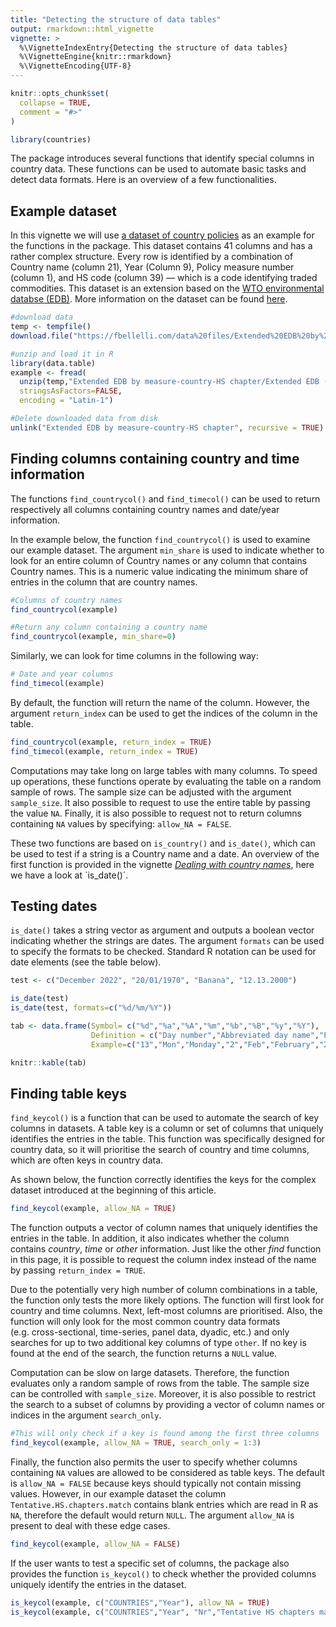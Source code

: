 ---
title: "Detecting the structure of data tables"
output: rmarkdown::html_vignette
vignette: >
  %\VignetteIndexEntry{Detecting the structure of data tables}
  %\VignetteEngine{knitr::rmarkdown}
  %\VignetteEncoding{UTF-8}
---

```{r setup, include = FALSE}
knitr::opts_chunk$set(
  collapse = TRUE,
  comment = "#>"
)

library(countries)
```



The package introduces several functions that identify special columns in country data. These functions can be used to automate basic tasks and detect data formats. Here is an overview of a few functionalities.

## Example dataset

In this vignette we will use [a dataset of country policies](https://fbellelli.com/EDB-data.html) as an example for the functions in the package. This dataset contains 41 columns and has a rather complex structure. Every row is identified by a combination of Country name (column 21), Year (Column 9), Policy measure number (column 1), and HS code (column 39) --- which is a code identifying traded commodities. This dataset is an extension based on the [WTO environmental databse (EDB)](https://edb.wto.org/). More information on the dataset can be found [here](https://www.wto.org/english/res_e/reser_e/ersd202203_e.pdf).

```{r}
#download data
temp <- tempfile()
download.file("https://fbellelli.com/data%20files/Extended%20EDB%20by%20measure-country-HS%20chapter.zip", temp, mode="wb")

#unzip and load it in R
library(data.table)
example <- fread(
  unzip(temp,"Extended EDB by measure-country-HS chapter/Extended EDB (by measure-country-HS chapter).csv"),
  stringsAsFactors=FALSE,
  encoding = "Latin-1")
```

```{r include=FALSE}
#Delete downloaded data from disk
unlink("Extended EDB by measure-country-HS chapter", recursive = TRUE)

```


## Finding columns containing country and time information

The functions `find_countrycol()` and `find_timecol()` can be used to return respectively all columns containing country names and date/year information.

In the example below, the function `find_countrycol()` is used to examine our example dataset. The argument `min_share` is used to indicate whether to look for an entire column of Country names or any column that contains Country names. This is a numeric value indicating the minimum share of entries in the column that are country names. 

```{r}
#Columns of country names
find_countrycol(example)  

#Return any column containing a country name
find_countrycol(example, min_share=0) 
```

Similarly, we can look for time columns in the following way:

```{r}
# Date and year columns
find_timecol(example)  
```

By default, the function will return the name of the column. However, the argument `return_index` can be used to get the indices of the column in the table.

```{r}
find_countrycol(example, return_index = TRUE)
find_timecol(example, return_index = TRUE)  
```

Computations may take long on large tables with many columns. To speed up operations, these functions operate by evaluating the table on a random sample of rows. The sample size can be adjusted with the argument `sample_size`. It also possible to request to use the entire table by passing the value `NA`. Finally, it is also possible to request not to return columns containing `NA` values by specifying: `allow_NA = FALSE`.  

These two functions are based on `is_country()` and `is_date()`, which can be used to test if a string is a Country name and a date. An overview of the first function is provided in the vignette *[Dealing with country names](https://fbellelli.github.io/countries/articles/dealing_with_names.html)*, here we have a look at `is_date()´.


## Testing dates

`is_date()` takes a string vector as argument and outputs a boolean vector indicating whether the strings are dates. The argument `formats` can be used to specify the formats to be checked. Standard R notation can be used for date elements (see the table below).

```{r}
test <- c("December 2022", "20/01/1970", "Banana", "12.13.2000") 

is_date(test)
is_date(test, formats=c("%d/%m/%Y"))
```

```{r echo=FALSE}
tab <- data.frame(Symbol= c("%d","%a","%A","%m","%b","%B","%y","%Y"),
                  Definition = c("Day number","Abbreviated day name","Full day name", "Month number","Abbreviated month name","Full month name","Year 2-digits","Year 4-digits"),
                  Example=c("13","Mon","Monday","2","Feb","February","22","2022"))

knitr::kable(tab)

```


## Finding table keys

`find_keycol()` is a function that can be used to automate the search of key columns in  datasets. A table key is a column or set of columns that uniquely identifies the entries in the table. This function was specifically designed for country data, so it will prioritise the search of country and time columns, which are often keys in country data. 

As shown below, the function correctly identifies the keys for the complex dataset introduced at the beginning of this article. 

```{r}
find_keycol(example, allow_NA = TRUE)
```

The function outputs a vector of column names that uniquely identifies the entries in the table. In addition, it also indicates whether the column contains *country*, *time* or *other* information. Just like the other *find* function in this page, it is possible to request the column index instead of the name by passing `return_index = TRUE`. 

Due to the potentially very high number of column combinations in a table, the function only tests the more likely options. The function will first look for country and time columns. Next, left-most columns are prioritised. Also, the function will only look for the most common country data formats (e.g. cross-sectional, time-series, panel data, dyadic, etc.) and only searches for up to two additional key columns of type `other`. If no key is found at the end of the search, the function returns a `NULL` value.

Computation can be slow on large datasets. Therefore, the function evaluates only a random sample of rows from the table. The sample size can be controlled with `sample_size`. Moreover, it is also possible to restrict the search to a subset of columns by providing a vector of column names or indices in the argument `search_only`. 

```{r}
#This will only check if a key is found among the first three columns
find_keycol(example, allow_NA = TRUE, search_only = 1:3)
```

Finally, the function also permits the user to specify whether columns containing `NA` values are allowed to be considered as table keys. The default is `allow_NA = FALSE` because keys should typically not contain missing values. However, in our example dataset the column `Tentative.HS.chapters.match` contains blank entries which are read in R as `NA`, therefore the default would return `NULL`. The argument `allow_NA` is present to deal with these edge cases.

```{r}
find_keycol(example, allow_NA = FALSE)
```

If the user wants to test a specific set of columns, the package also provides the function `is_keycol()` to check whether the provided columns uniquely identify the entries in the dataset. 


```{r}
is_keycol(example, c("COUNTRIES","Year"), allow_NA = TRUE)
is_keycol(example, c("COUNTRIES","Year", "Nr","Tentative HS chapters match"), allow_NA = TRUE)
```


